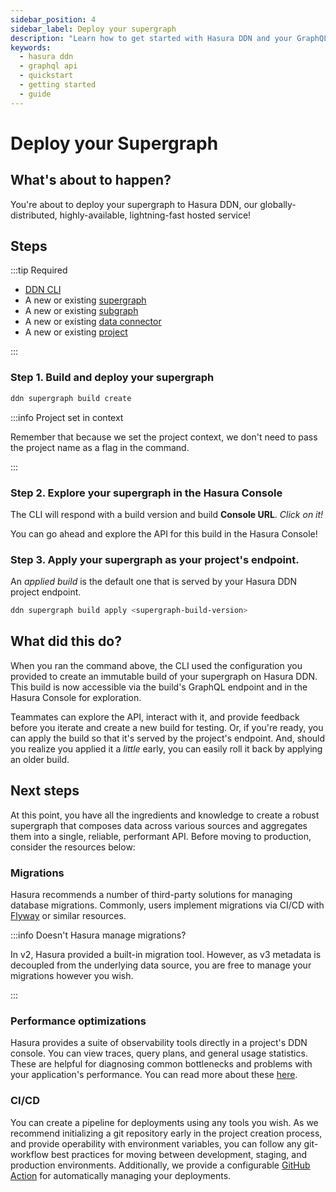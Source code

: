 ```yaml
---
sidebar_position: 4
sidebar_label: Deploy your supergraph
description: "Learn how to get started with Hasura DDN and your GraphQL API."
keywords:
  - hasura ddn
  - graphql api
  - quickstart
  - getting started
  - guide
---
```



# Deploy your Supergraph

## What's about to happen?

You're about to deploy your supergraph to Hasura DDN, our globally-distributed, highly-available, lightning-fast hosted
service!

<Thumbnail src="/img/get-started/ERD/deploy-supergraph.png" alt="Deploy your supergraph to Hasura DDN" width="1000px" />

## Steps

:::tip Required

- [DDN CLI](/getting-started/build/00-prerequisites.mdx)
- A new or existing [supergraph](/getting-started/build/01-init-supergraph.mdx)
- A new or existing [subgraph](/getting-started/build/02-init-subgraph.mdx)
- A new or existing [data connector](/getting-started/build/03-connect-to-data/01-connect-a-source.mdx)
- A new or existing [project](/getting-started/deployment/01-create-a-project.mdx)

:::

### Step 1. Build and deploy your supergraph

```bash title="Run:"
ddn supergraph build create
```

:::info Project set in context

Remember that because we set the project context, we don't need to pass the project name as a flag in the command.

:::

### Step 2. Explore your supergraph in the Hasura Console

The CLI will respond with a build version and build **Console URL**. _Click on it!_

You can go ahead and explore the API for this build in the Hasura Console!

### Step 3. Apply your supergraph as your project's endpoint.

An _applied build_ is the default one that is served by your Hasura DDN project endpoint.

```bash title="To apply a build, run:"
ddn supergraph build apply <supergraph-build-version>
```

## What did this do?

When you ran the command above, the CLI used the configuration you provided to create an immutable build of your
supergraph on Hasura DDN. This build is now accessible via the build's GraphQL endpoint and in the Hasura Console for
exploration.

Teammates can explore the API, interact with it, and provide feedback before you iterate and create a new build for
testing. Or, if you're ready, you can apply the build so that it's served by the project's endpoint. And, should you
realize you applied it a _little_ early, you can easily roll it back by applying an older build.

## Next steps

At this point, you have all the ingredients and knowledge to create a robust supergraph that composes data across
various sources and aggregates them into a single, reliable, performant API. Before moving to production, consider the
resources below:

### Migrations

Hasura recommends a number of third-party solutions for managing database migrations. Commonly, users implement
migrations via CI/CD with [Flyway](https://flywaydb.org/) or similar resources.

:::info Doesn't Hasura manage migrations?

In v2, Hasura provided a built-in migration tool. However, as v3 metadata is decoupled from the underlying data source,
you are free to manage your migrations however you wish.

:::

### Performance optimizations

Hasura provides a suite of observability tools directly in a project's DDN console. You can view traces, query plans,
and general usage statistics. These are helpful for diagnosing common bottlenecks and problems with your application's
performance. You can read more about these [here](/observability/overview.mdx).

### CI/CD

You can create a pipeline for deployments using any tools you wish. As we recommend initializing a git repository early
in the project creation process, and provide operability with environment variables, you can follow any git-workflow
best practices for moving between development, staging, and production environments. Additionally, we provide a
configurable [GitHub Action](https://github.com/marketplace/actions/ddn-deployment) for automatically managing your
deployments.
